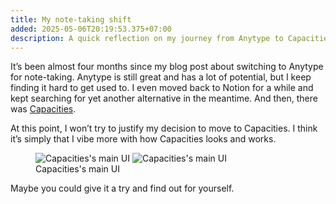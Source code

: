 ```yaml
---
title: My note-taking shift
added: 2025-05-06T20:19:53.375+07:00
description: A quick reflection on my journey from Anytype to Capacities in search of the right note-taking tool
---
```



It’s been almost four months since my blog post about switching to Anytype for note-taking. Anytype is still great and has a lot of potential, but I keep finding it hard to get used to. I even moved back to Notion for a while and kept searching for yet another alternative in the meantime. And then, there was [Capacities](https://capacities.io).

At this point, I won’t try to justify my decision to move to Capacities. I think it’s simply that I vibe more with how Capacities looks and works.

<figure class="extended-pt">
  <div class="extended-wrapper">
    <Image
      src={capacitiesLight}
      class="img-light shadow-xl"
      alt="Capacities's main UI"
    />
    <Image
      src={capacitiesDark}
      class="img-dark shadow-xl"
      alt="Capacities's main UI"
    />
  </div>
  <figcaption class="text-center">Capacities's main UI</figcaption>
</figure>

Maybe you could give it a try and find out for yourself.

